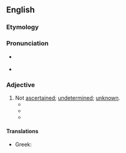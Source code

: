 ==English==

===Etymology===
{{prefix|en|un|ascertained}}

===Pronunciation===
* {{a|RP}} {{IPA|/ˌʌnæsəˈteɪnd/|lang=en}}
* {{a|GA}} {{IPA|/ˌʌnæsɚˈteɪnd/|lang=en}}

===Adjective===
{{en-adj}}

# Not [[ascertained]]; [[undetermined]]; [[unknown]].
#* {{quote-book|lang=en|year=1862|author={{w|Herbert Spencer}}|chapter=Religion and Science|title=First Principles|location=London|publisher=Williams and Norgate|page=17|pageurl=https://books.google.com/books?oe=UTF-8&id=BBoRAAAAYAAJ&pg=PA17#v=onepage&q&f=false|passage=Throughout all future time, as now, the human mind may occupy itself, not only with ascertained phenomena and their relations, but also with that '''unascertained''' something which phenomena and their relations imply.}}
#* {{quote-book|lang=en|year=1881|author={{w|William Dean Howells}}|chapter=IV|title=A Fearful Responsibility|location=Boston|publisher=James R. Osgood and Company|page=38|pageurl=https://books.google.com/books?id=fJ0fAQAAIAAJ&pg=PA38|passage=A conjecture vaguely taking shape in his mind resolved itself to nothing again, and left him with only the ache of something '''unascertained.'''}}
#* {{quote-journal|lang=en|date=1917-03-23|title=When the House Meets|journal={{w|The New York Times}}|page=8|pageurl=https://timesmachine.nytimes.com/timesmachine/1917/03/23/102324110.html?pageNumber=8|passage=This will dispose of the power of the five perhaps estimable but unknown individuals known as “independents” to control in accordance with their '''unascertained''' prejudices the self-defending labors of a great nation in the presence of an efficient foe.}}

====Translations====
{{trans-top|not ascertained}}
* Greek: {{t+|el|αδιαπίστωτος}}
{{trans-mid}}
{{trans-bottom}}